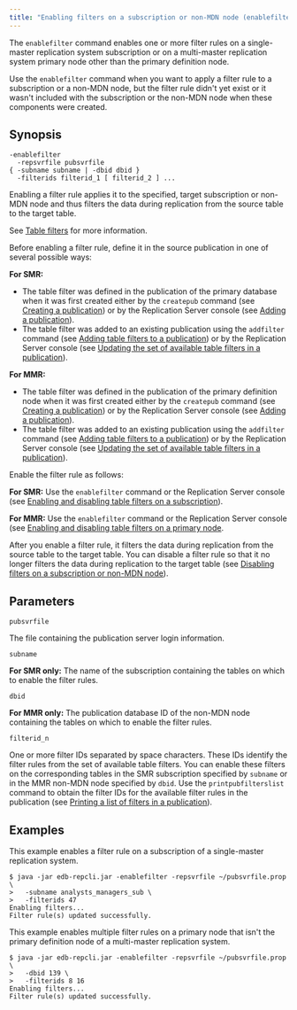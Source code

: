```yaml
---
title: "Enabling filters on a subscription or non-MDN node (enablefilter)"
---
```


<div id="enable_filters_on_subscription_or_non_pdn_node" class="registered_link"></div>

The `enablefilter` command enables one or more filter rules on a single-master replication system subscription or on a multi-master replication system primary node other than the primary definition node.

Use the `enablefilter` command when you want to apply a filter rule to a subscription or a non-MDN node, but the filter rule didn't yet exist or it wasn't included with the subscription or the non-MDN node when these components were created.

## Synopsis

```shell
-enablefilter
  -repsvrfile pubsvrfile
{ -subname subname | -dbid dbid }
  -filterids filterid_1 [ filterid_2 ] ...
```

Enabling a filter rule applies it to the specified, target subscription or non-MDN node and thus filters the data during replication from the source table to the target table.

See [Table filters](../../02_overview/02_replication_concepts_and_definitions/13_table_filters/) for more information.

Before enabling a filter rule, define it in the source publication in one of several possible ways:

**For SMR:**

-   The table filter was defined in the publication of the primary database when it was first created either by the `createpub` command (see [Creating a publication](14_creating_publication_cli/#creating_publication_cli)) or by the Replication Server console (see [Adding a publication](../../05_smr_operation/02_creating_publication/03_adding_publication/#adding_publication)).
-   The table filter was added to an existing publication using the `addfilter` command (see [Adding table filters to a publication](20_adding_tablefilters_to_publication/#adding_tablefilters_to_publication)) or by the Replication Server console (see [Updating the set of available table filters in a publication](../../07_common_operations/06_managing_publication/04_updating_table_filters_in_pub/#updating_table_filters_in_pub)).

**For MMR:**

-   The table filter was defined in the publication of the primary definition node when it was first created either by the `createpub` command (see [Creating a publication](14_creating_publication_cli/#creating_publication_cli)) or by the Replication Server console (see [Adding a publication](../../06_mmr_operation/02_creating_publication_mmr/#add_pub_mmr)).
-   The table filter was added to an existing publication using the `addfilter` command (see [Adding table filters to a publication](20_adding_tablefilters_to_publication/#adding_tablefilters_to_publication)) or by the Replication Server console (see [Updating the set of available table filters in a publication](../../07_common_operations/06_managing_publication/04_updating_table_filters_in_pub/#updating_table_filters_in_pub)).

Enable the filter rule as follows:

**For SMR:** Use the `enablefilter` command or the Replication Server console (see [Enabling and disabling table filters on a subscription](../../05_smr_operation/05_managing_subscription/#enabling-and-disabling-table-filters-on-a-subscription)).

**For MMR:** Use the `enablefilter` command or the Replication Server console (see [Enabling and disabling table filters on a primary node](../../06_mmr_operation/07_enable_disable_table_filters).

After you enable a filter rule, it filters the data during replication from the source table to the target table. You can disable a filter rule so that it no longer filters the data during replication to the target table (see [Disabling filters on a subscription or non-MDN node](39_disable_filters_on_subscription_or_non_pdn_node/#disable_filters_on_subscription_or_non_pdn_node)).

## Parameters

`pubsvrfile`

The file containing the publication server login information.

`subname`

**For SMR only:** The name of the subscription containing the tables on which to enable the filter rules.

`dbid`

**For MMR only:** The publication database ID of the non-MDN node containing the tables on which to enable the filter rules.

`filterid_n`

One or more filter IDs separated by space characters. These IDs identify the filter rules from the set of available table filters. You can enable these filters on the corresponding tables in the SMR subscription specified by `subname` or in the MMR non-MDN node specified by `dbid`. Use the `printpubfilterslist` command to obtain the filter IDs for the available filter rules in the publication (see [Printing a list of filters in a publication](17_print_publications_filters_list/#print_publications_filters_list)).

## Examples

This example enables a filter rule on a subscription of a single-master replication system.

```shell
$ java -jar edb-repcli.jar -enablefilter -repsvrfile ~/pubsvrfile.prop \
>   -subname analysts_managers_sub \
>   -filterids 47
Enabling filters...
Filter rule(s) updated successfully.
```

This example enables multiple filter rules on a primary node that isn't the primary definition node of a multi-master replication system.

```shell
$ java -jar edb-repcli.jar -enablefilter -repsvrfile ~/pubsvrfile.prop \
>   -dbid 139 \
>   -filterids 8 16
Enabling filters...
Filter rule(s) updated successfully.
```
